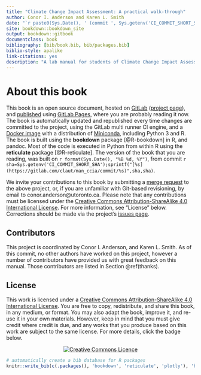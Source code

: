 ```yaml
--- 
title: "Climate Change Impact Assessment: A practical walk-through"
author: Conor I. Anderson and Karen L. Smith
date: "`r paste0(Sys.Date(), ' (commit ', Sys.getenv('CI_COMMIT_SHORT_SHA'), ')')`"
site: bookdown::bookdown_site
output: bookdown::gitbook
documentclass: book
bibliography: [bib/book.bib, bib/packages.bib]
biblio-style: apalike
link-citations: yes
description: "A lab manual for students of Climate Change Impact Assessment"
---
```


# About this book

This book is an open source document, hosted on [GitLab](https://about.gitlab.com/) ([project page](https://gitlab.com/claut/man_ccia)), and [published](https://claut.gitlab.io/man_ccia/) using [GitLab Pages](https://pages.gitlab.io/), where you are probably reading it now. The book is automatically updated and republished every time changes are committed to the project, using the GitLab multi runner CI engine, and a [Docker image](https://gitlab.com/claut/man_ccia/blob/main/docker/Dockerfile) with a distribution of [Miniconda](https://conda.io/miniconda.html), including Python 3 and R. The book is built using the **bookdown** package [@R-bookdown] in R, and pandoc. Most of the code is executed in Python from within R using the **reticulate** package [@R-reticulate]. The version of the book that you are reading, was built on `r format(Sys.Date(), "%B %d, %Y")`, from commit `r sha=Sys.getenv('CI_COMMIT_SHORT_SHA');sprintf("[%s](https://gitlab.com/claut/man_ccia/commit/%s)",sha,sha)`.

We invite your contributions to this book by submitting a [merge request](https://gitlab.com/claut/man_ccia/merge_requests) to the above project, or, if you are unfamiliar with Git-based revisioning, by email to conor.anderson@utoronto.ca. Please note that any contributions must be licensed under the [Creative Commons Attribution-ShareAlike 4.0 International License](http://creativecommons.org/licenses/by-sa/4.0/). For more information, see "License" below. Corrections should be made via the project's [issues page](https://gitlab.com/claut/man_ccia/issues).

## Contributors

This project is coordinated by Conor I. Anderson, and Karen L. Smith. As of this commit, no other authors have worked on this project, however a number of contributors have provided us with great feedback on this manual. Those contributors are listed in Section \@ref(thanks).

## License

This work is licensed under a [Creative Commons Attribution-ShareAlike 4.0 International License](http://creativecommons.org/licenses/by-sa/4.0/). You are free to copy, redistribute, and share this book, in any medium, or format. You may also adapt the book, improve it, and re-use it in your own materials. However, keep in mind that you must give credit where credit is due, and any works that you produce based on this work are subject to the same license. For more details, click the badge below. 

<center><a rel="license" href="http://creativecommons.org/licenses/by-sa/4.0/"><img alt="Creative Commons Licence" style="border-width:0" src="https://i.creativecommons.org/l/by-sa/4.0/88x31.png" /></a><br /></center>

```r
# automatically create a bib database for R packages
knitr::write_bib(c(.packages(), 'bookdown', 'reticulate', 'plotly'), 'bib/packages.bib')
```
